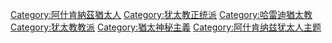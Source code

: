 {{Commons category|Hasidic Judaism}}
{{Catmore}}

[[Category:阿什肯納茲猶太人|Category:阿什肯納茲猶太人]]
[[Category:犹太教正统派|Category:犹太教正统派]]
[[Category:哈雷迪猶太教|Category:哈雷迪猶太教]]
[[Category:犹太教教派|Category:犹太教教派]]
[[Category:猶太神秘主義|Category:猶太神秘主義]]
[[Category:阿什肯纳兹犹太人主题|Category:阿什肯纳兹犹太人主题]]